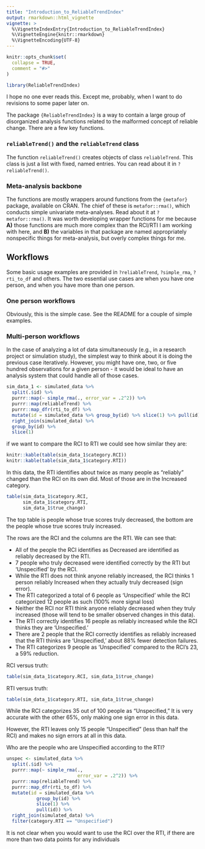 ```yaml
---
title: "Introduction_to_ReliableTrendIndex"
output: rmarkdown::html_vignette
vignette: >
  %\VignetteIndexEntry{Introduction_to_ReliableTrendIndex}
  %\VignetteEngine{knitr::rmarkdown}
  %\VignetteEncoding{UTF-8}
---
```


```r
knitr::opts_chunk$set(
  collapse = TRUE,
  comment = "#>"
)
```

```r
library(ReliableTrendIndex)
```

I hope no one ever reads this. Except me, probably, when I want to do revisions to some paper later on. 

The package `{ReliableTrendIndex}` is a way to contain a large group of disorganized analysis functions related to the malformed concept of reliable change. There are a few key functions. 

### `reliableTrend()` and the `reliableTrend` class  

The function `reliableTrend()` creates objects of class `reliableTrend`. This class is just a list with fixed, named entries. You can read about it in `?reliableTrend()`.  

### Meta-analysis backbone  

The functions are mostly wrappers around functions from the `{metafor}` package, available on CRAN. The chief of these is `metafor::rma()`, which conducts simple univariate meta-analyses. Read about it at `?metafor::rma()`. It was worth developing wrapper functions for me because **A)** those functions are much more complex than the RCI/RTI I am working with here, and **B)** the variables in that package are named appropriately nonspecific things for meta-analysis, but overly complex things for me. 

## Workflows  

Some basic usage examples are provided in `?reliableTrend`, `?simple_rma`, `?rti_to_df` and others. 
The two essential use cases are when you have one person, and when you have more than one person. 

### One person workflows  

Obviously, this is the simple case. See the README for a couple of simple examples.  

### Multi-person workflows  

In the case of analyzing a lot of data simultaneously (e.g., in a research project or simulation study), the simplest way to think about it is doing the previous case iteratively. However, you might have one, two, or five hundred observations for a given person - it would be ideal to have an analysis system that could handle all of those cases. 

```r
sim_data_1 <- simulated_data %>%
  split(.$id) %>%
  purrr::map(~ simple_rma(., error_var = .2^2)) %>%
  purrr::map(reliableTrend) %>%
  purrr::map_dfr(rti_to_df) %>% 
  mutate(id = simulated_data %>% group_by(id) %>% slice(1) %>% pull(id)) %>% 
  right_join(simulated_data) %>% 
  group_by(id) %>% 
  slice(1)
```

if we want to compare the RCI to RTI we could see how similar they are: 

```r
knitr::kable(table(sim_data_1$category.RCI))
knitr::kable(table(sim_data_1$category.RTI))
```

In this data, the RTI identifies about twice as many people as "reliably" changed than the RCI on its own did. Most of those are in the Increased category. 

```r
table(sim_data_1$category.RCI, 
      sim_data_1$category.RTI, 
      sim_data_1$true_change)
```

The top table is people whose true scores truly decreased, the bottom are the people whose true scores truly increased.  

The rows are the RCI and the columns are the RTI. We can see that:   

* All of the people the RCI identifies as Decreased are identified as reliably decreased by the RTI.  
* 7 people who truly decreased were identified correctly by the RTI but 'Unspecified' by the RCI.  
* While the RTI does not think anyone reliably increased, the RCI thinks 1 person reliably Increased when they actually truly decreased (sign error).  
* The RTI categorized a total of 6 people as 'Unspecified' while the RCI categorized 12 people as such (100% more signal loss)  
* Neither the RCI nor RTI think anyone reliably decreased when they truly increased (those will tend to be smaller observed changes in this data).  
* The RTI correctly identifies 16 people as reliably increased while the RCI thinks they are 'Unspecified.'  
* There are 2 people that the RCI correctly identifies as reliably increased that the RTI thinks are 'Unspecified,' about 88% fewer detection failures.  
* The RTI categorizes 9 people as 'Unspecified' compared to the RCI's 23, a 59% reduction.  

RCI versus truth: 
```r
table(sim_data_1$category.RCI, sim_data_1$true_change)
```

RTI versus truth: 
```r
table(sim_data_1$category.RTI, sim_data_1$true_change)
```

While the RCI categorizes 35 out of 100 people as "Unspecified," It is very accurate with the other 65%, only making one sign error in this data. 

However, the RTI leaves only 15 people "Unspecified" (less than half the RCI) and makes no sign errors at all in this data.  

Who are the people who are Unspecified according to the RTI?

```r
unspec <- simulated_data %>%
  split(.$id) %>%
  purrr::map(~ simple_rma(., 
                          error_var = .2^2)) %>%
  purrr::map(reliableTrend) %>%
  purrr::map_dfr(rti_to_df) %>% 
  mutate(id = simulated_data %>% 
           group_by(id) %>% 
           slice(1) %>% 
           pull(id)) %>% 
  right_join(simulated_data) %>% 
  filter(category.RTI == "Unspecified")
```


It is not clear when you would want to use the RCI over the RTI, if there are more than two data points for any individuals


